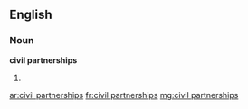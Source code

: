 ==English==

===Noun===
'''civil partnerships'''

# {{plural of|civil partnership}}

[[ar:civil partnerships]]
[[fr:civil partnerships]]
[[mg:civil partnerships]]